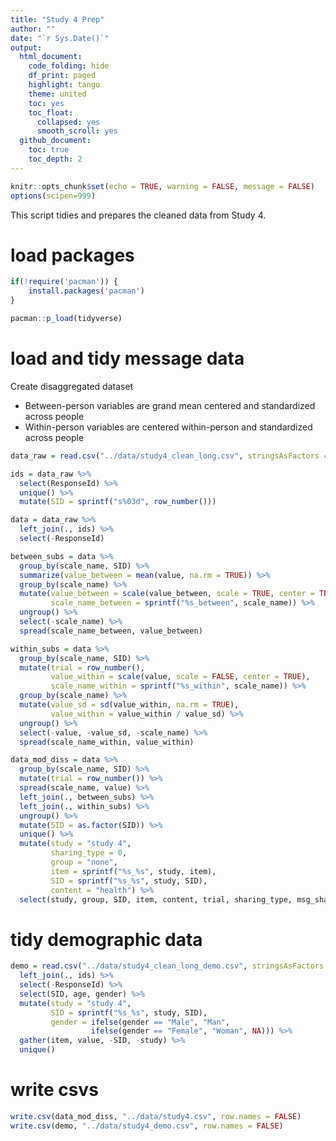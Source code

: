 ```yaml
---
title: "Study 4 Prep"
author: ""
date: "`r Sys.Date()`"
output:
  html_document:
    code_folding: hide
    df_print: paged
    highlight: tango
    theme: united
    toc: yes
    toc_float:
      collapsed: yes
      smooth_scroll: yes
  github_document:
    toc: true
    toc_depth: 2
---
```


```r
knitr::opts_chunk$set(echo = TRUE, warning = FALSE, message = FALSE)
options(scipen=999)
```

This script tidies and prepares the cleaned data from Study 4.

# load packages
```r
if(!require('pacman')) {
	install.packages('pacman')
}

pacman::p_load(tidyverse)
```

# load and tidy message data

Create disaggregated dataset

* Between-person variables are grand mean centered and standardized across people
* Within-person variables are centered within-person and standardized across people

```r
data_raw = read.csv("../data/study4_clean_long.csv", stringsAsFactors = FALSE)

ids = data_raw %>%
  select(ResponseId) %>%
  unique() %>%
  mutate(SID = sprintf("s%03d", row_number()))

data = data_raw %>%
  left_join(., ids) %>%
  select(-ResponseId)

between_subs = data %>%
  group_by(scale_name, SID) %>%
  summarize(value_between = mean(value, na.rm = TRUE)) %>%
  group_by(scale_name) %>%
  mutate(value_between = scale(value_between, scale = TRUE, center = TRUE),
         scale_name_between = sprintf("%s_between", scale_name)) %>%
  ungroup() %>%
  select(-scale_name) %>%
  spread(scale_name_between, value_between)

within_subs = data %>%
  group_by(scale_name, SID) %>%
  mutate(trial = row_number(),
         value_within = scale(value, scale = FALSE, center = TRUE),
         scale_name_within = sprintf("%s_within", scale_name)) %>%
  group_by(scale_name) %>%
  mutate(value_sd = sd(value_within, na.rm = TRUE),
         value_within = value_within / value_sd) %>%
  ungroup() %>%
  select(-value, -value_sd, -scale_name) %>%
  spread(scale_name_within, value_within)

data_mod_diss = data %>%
  group_by(scale_name, SID) %>%
  mutate(trial = row_number()) %>%
  spread(scale_name, value) %>%
  left_join(., between_subs) %>%
  left_join(., within_subs) %>%
  ungroup() %>%
  mutate(SID = as.factor(SID)) %>%
  unique() %>%
  mutate(study = "study 4",
         sharing_type = 0,
         group = "none",
         item = sprintf("%s_%s", study, item),
         SID = sprintf("%s_%s", study, SID),
         content = "health") %>%
  select(study, group, SID, item, content, trial, sharing_type, msg_share, contains("rel_"))
```

# tidy demographic data
```r
demo = read.csv("../data/study4_clean_long_demo.csv", stringsAsFactors = FALSE) %>%
  left_join(., ids) %>%
  select(-ResponseId) %>%
  select(SID, age, gender) %>%
  mutate(study = "study 4",
         SID = sprintf("%s_%s", study, SID),
         gender = ifelse(gender == "Male", "Man",
                  ifelse(gender == "Female", "Woman", NA))) %>%
  gather(item, value, -SID, -study) %>%
  unique()
```

# write csvs
```r
write.csv(data_mod_diss, "../data/study4.csv", row.names = FALSE)
write.csv(demo, "../data/study4_demo.csv", row.names = FALSE)
```
